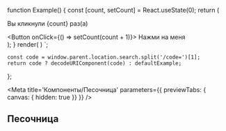 

function Example() {
    const [count, setCount] = React.useState(0);
    return (
        <div>
            <p>Вы кликнули {count} раз(а)</p>
            <Button onClick={() => setCount(count + 1)}>
                Нажми на меня
            </Button>
        </div>
    );
}
render(
    <Example />
)
`;

    const code = window.parent.location.search.split('/code=')[1];
    return code ? decodeURIComponent(code) : defaultExample;
};

<Meta
    title='Компоненты/Песочница'
    parameters={{ previewTabs: { canvas: { hidden: true }} }}
/>

## Песочница

<ThemeProvider theme={ensure(themes.light)}>
    <Example
        expanded={true}
        live={true}
        code={getCode()}
    />
</ThemeProvider>
